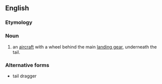 {{also|tail dragger}}

==English==

===Etymology===
{{compound|en|tail|dragger}}

===Noun===
{{en-noun}}

# {{lb|en|aviation}} an [[aircraft]] with a wheel behind the main [[landing gear]], underneath the tail.

===Alternative forms===
* tail dragger